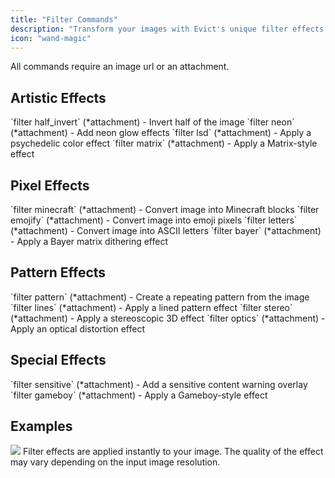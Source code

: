 ```yaml
---
title: "Filter Commands"
description: "Transform your images with Evict's unique filter effects."
icon: "wand-magic"
---
```


<Tip>
  All commands require an image url or an attachment.
</Tip>

## Artistic Effects

<CardGroup cols={2}>
  <Card title="Half Invert" icon="circle-half-stroke">
    `filter half_invert` (*attachment) - Invert half of the image
  </Card>
  <Card title="Neon" icon="lightbulb">
    `filter neon` (*attachment) - Add neon glow effects
  </Card>
  <Card title="LSD" icon="rainbow">
    `filter lsd` (*attachment) - Apply a psychedelic color effect
  </Card>
  <Card title="Matrix" icon="binary">
    `filter matrix` (*attachment) - Apply a Matrix-style effect
  </Card>
</CardGroup>

## Pixel Effects

<CardGroup cols={2}>
  <Card title="Minecraft" icon="cube">
    `filter minecraft` (*attachment) - Convert image into Minecraft blocks
  </Card>
  <Card title="Emojify" icon="face-smile">
    `filter emojify` (*attachment) - Convert image into emoji pixels
  </Card>
  <Card title="Letters" icon="font">
    `filter letters` (*attachment) - Convert image into ASCII letters
  </Card>
  <Card title="Bayer" icon="chess-board">
    `filter bayer` (*attachment) - Apply a Bayer matrix dithering effect
  </Card>
</CardGroup>

## Pattern Effects

<CardGroup cols={2}>
  <Card title="Pattern" icon="shapes">
    `filter pattern` (*attachment) - Create a repeating pattern from the image
  </Card>
  <Card title="Lines" icon="bars">
    `filter lines` (*attachment) - Apply a lined pattern effect
  </Card>
  <Card title="Stereo" icon="glasses">
    `filter stereo` (*attachment) - Apply a stereoscopic 3D effect
  </Card>
  <Card title="Optics" icon="eye">
    `filter optics` (*attachment) - Apply an optical distortion effect
  </Card>
</CardGroup>

## Special Effects

<CardGroup cols={1}>
  <Card title="Sensitive" icon="eye-slash">
    `filter sensitive` (*attachment) - Add a sensitive content warning overlay
  </Card>
  <Card title="Gameboy" icon="gamepad">
    `filter gameboy` (*attachment) - Apply a Gameboy-style effect
  </Card>
</CardGroup>

## Examples

<Frame>
  <img src="/images/applications/filter.png" />
</Frame>

<Note>
  Filter effects are applied instantly to your image. The quality of the effect may vary depending on the input image resolution.
</Note>